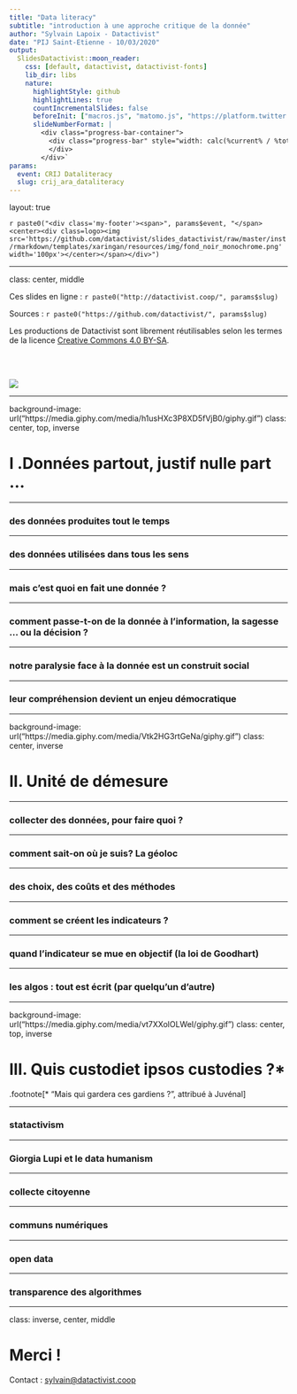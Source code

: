 ```yaml
---
title: "Data literacy"
subtitle: "introduction à une approche critique de la donnée"
author: "Sylvain Lapoix - Datactivist"
date: "PIJ Saint-Etienne - 10/03/2020"
output:
  SlidesDatactivist::moon_reader:
    css: [default, datactivist, datactivist-fonts]
    lib_dir: libs
    nature:
      highlightStyle: github
      highlightLines: true
      countIncrementalSlides: false
      beforeInit: ["macros.js", "matomo.js", "https://platform.twitter.com/widgets.js"]
      slideNumberFormat: |
        <div class="progress-bar-container">
          <div class="progress-bar" style="width: calc(%current% / %total% * 100%);">
          </div>
        </div>`
params:
  event: CRIJ Dataliteracy
  slug: crij_ara_dataliteracy
---
```


layout: true

<style>
.remark-slide-number {
  position: inherit;
}

.remark-slide-number .progress-bar-container {
  position: absolute;
  bottom: 0;
  height: 4px;
  display: block;
  left: 0;
  right: 0;
}

.remark-slide-number .progress-bar {
  height: 100%;
  background-color: #e95459;
}

</style>


`r paste0("<div class='my-footer'><span>", params$event, "</span> <center><div class=logo><img src='https://github.com/datactivist/slides_datactivist/raw/master/inst/rmarkdown/templates/xaringan/resources/img/fond_noir_monochrome.png' width='100px'></center></span></div>")` 


---

class: center, middle

Ces slides en ligne : `r paste0("http://datactivist.coop/", params$slug)`

Sources : `r paste0("https://github.com/datactivist/", params$slug)`


Les productions de Datactivist sont librement réutilisables selon les termes de la licence [Creative Commons 4.0 BY-SA](https://creativecommons.org/licenses/by-sa/4.0/legalcode.fr).

<BR>
<BR>

![](https://mirrors.creativecommons.org/presskit/buttons/88x31/png/by-sa.png)




---

background-image: url("https://media.giphy.com/media/h1usHXc3P8XD5fVjB0/giphy.gif")
class: center, top, inverse

# I .Données partout, justif nulle part ...


---

### des données produites tout le temps

---

### des données utilisées dans tous les sens

---

### mais c'est quoi en fait une donnée ?

---

### comment passe-t-on de la donnée à l'information, la sagesse ... ou la décision ?

---

### notre paralysie face à la donnée est un construit social

---

### leur compréhension devient un enjeu démocratique



---

background-image: url("https://media.giphy.com/media/Vtk2HG3rtGeNa/giphy.gif")
class: center, inverse

# II. Unité de démesure



---

### collecter des données, pour faire quoi ?



---

### comment sait-on où je suis? La géoloc


---

### des choix, des coûts et des méthodes


---

### comment se créent les indicateurs ?


---

### quand l'indicateur se mue en objectif (la loi de Goodhart)


---

### les algos : tout est écrit (par quelqu'un d'autre)



---

background-image: url("https://media.giphy.com/media/vt7XXolOLWeI/giphy.gif")
class: center, top, inverse

# III. Quis custodiet ipsos custodies ?*

.footnote[* "Mais qui gardera ces gardiens ?", attribué à Juvénal]

---

### statactivism



---

### Giorgia Lupi et le data humanism


---

### collecte citoyenne

---

### communs numériques

---

### open data

---

### transparence des algorithmes

---

class: inverse, center, middle

# Merci !


Contact : [sylvain@datactivist.coop](mailto:sylvain@datactivist.coop)